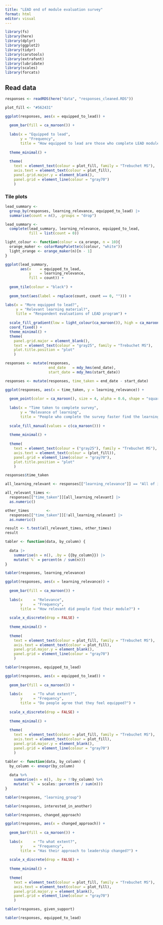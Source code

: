 ```yaml
---
title: "LEAD end of module evaluation survey"
format: html
editor: visual
---
```


```r
library(fs)
library(here)
library(dplyr)
library(ggplot2)
library(tidyr)
library(carutools)
library(extrafont)
library(lubridate)
library(scales)
library(forcats)
```

## Read data

```r
responses <- readRDS(here("data", "responses_cleaned.RDS"))
```

```r

plot_fill <- "#562431"

ggplot(responses, aes(x = equipped_to_lead)) +
  
  geom_bar(fill = ca_maroon()) +
  
  labs(x = "Equipped to lead",
       y = "Frequency",
       title = "How equipped to lead are those who complete LEAD modules?") +
  
  theme_minimal() +
  
  theme(
    text = element_text(colour = plot_fill, family = "Trebuchet MS"),
    axis.text = element_text(colour = plot_fill),
    panel.grid.major.y = element_blank(),
    panel.grid = element_line(colour = "gray70")
    )
```

### Tile plots

```r

lead_summary <-
  group_by(responses, learning_relevance, equipped_to_lead) |> 
  summarise(count = n(), .groups = "drop")

lead_summary <- 
  complete(lead_summary, learning_relevance, equipped_to_lead,
           fill = list(count = 0))

light_colour <- function(colour = ca_orange, n = 10){
  orange_maker <- colorRampPalette(c(colour, "white"))
  light_orange <- orange_maker(n)[n - 1]
}

ggplot(lead_summary,
       aes(x    = equipped_to_lead,
           y    = learning_relevance,
           fill = count)) +
  
  geom_tile(colour = "black") +
  
  geom_text(aes(label = replace(count, count == 0, ""))) +

labs(x = "More equipped to lead?",
     y = "Relevant learning material?",
     title = "Respondent evaluations of LEAD program") + 
  
  scale_fill_gradient(low = light_colour(ca_maroon()), high = ca_maroon()) +
  coord_fixed() + 
  theme_minimal() +
  theme(
    panel.grid.major = element_blank(),
    text = element_text(colour = "gray25", family = "Trebuchet MS"),
    plot.title.position = "plot"
    )
```

```r

responses <- mutate(responses,
                    end_date   = mdy_hms(end_date),
                    start_date = mdy_hms(start_date))

responses <- mutate(responses, time_taken = end_date - start_date)
```

```r

ggplot(responses, aes(x = time_taken, y = learning_relevance)) +
  
  geom_point(color = ca_maroon(), size = 4, alpha = 0.6, shape = "square") + 
  
  labs(x = "Time taken to complete survey",
       y = "Relevance of learning",
       title = "People who complete the survey faster find the learning less relevant") +
  
  scale_fill_manual(values = c(ca_maroon())) +
  
  theme_minimal() +
  
  theme(
    text = element_text(colour = ("gray25"), family = "Trebuchet MS"),
    axis.text = element_text(colour = (plot_fill)),
    panel.grid = element_line(colour = "gray70"),
    plot.title.position = "plot"
    )
```

```r

responses$time_taken

all_learning_relevant <- responses[["learning_relevance"]] == "All of it"

all_relevant_times <-
  responses[["time_taken"]][all_learning_relevant] |> 
  as.numeric()

other_times        <-
  responses[["time_taken"]][!all_learning_relevant] |> 
  as.numeric()

result <- t.test(all_relevant_times, other_times)
result
```

```r
  
tabler <- function(data, by_column) {
  
  data |>
    summarise(n = n(), .by = {{by_column}}) |>
    mutate(`%` = percent(n / sum(n)))
}

tabler(responses, learning_relevance)
```

```r

ggplot(responses, aes(x = learning_relevance)) +
    
  geom_bar(fill = ca_maroon()) +
    
  labs(x     = "Relevance",
       y     = "Frequency",
       title = "How relevant did people find their module?") +
    
  scale_x_discrete(drop = FALSE) +
  
  theme_minimal() +
  
  theme(
    text = element_text(colour = plot_fill, family = "Trebuchet MS"),
    axis.text = element_text(colour = plot_fill),
    panel.grid.major.y = element_blank(),
    panel.grid = element_line(colour = "gray70")
    )
```

```r
tabler(responses, equipped_to_lead)
```

```r

ggplot(responses, aes(x = equipped_to_lead)) +
    
  geom_bar(fill = ca_maroon()) +
    
  labs(x     = "To what extent?",
       y     = "Frequency",
       title = "Do people agree that they feel equipped?") +
    
  scale_x_discrete(drop = FALSE) +
  
  theme_minimal() +
  
  theme(
    text = element_text(colour = plot_fill, family = "Trebuchet MS"),
    axis.text = element_text(colour = plot_fill),
    panel.grid.major.y = element_blank(),
    panel.grid = element_line(colour = "gray70")
    )
```

```r

tabler <- function(data, by_column) {
  by_column <- enexpr(by_column)
  
  data %>%
    summarise(n = n(), .by = !!by_column) %>%
    mutate(`%` = scales::percent(n / sum(n)))
}

tabler(responses, "learning_group")
```

```r
tabler(responses, interested_in_another)
```

```r
tabler(responses, changed_approach)
```

```r

ggplot(responses, aes(x = changed_approach)) +
    
  geom_bar(fill = ca_maroon()) +
    
  labs(x     = "To what extent?",
       y     = "Frequency",
       title = "Has their approach to leadership changed?") +
    
  scale_x_discrete(drop = FALSE) +
  
  theme_minimal() +
  
  theme(
    text = element_text(colour = plot_fill, family = "Trebuchet MS"),
    axis.text = element_text(colour = plot_fill),
    panel.grid.major.y = element_blank(),
    panel.grid = element_line(colour = "gray70")
    )
```

```r
tabler(responses, given_support)
```

```r
tabler(responses, equipped_to_lead)
```

